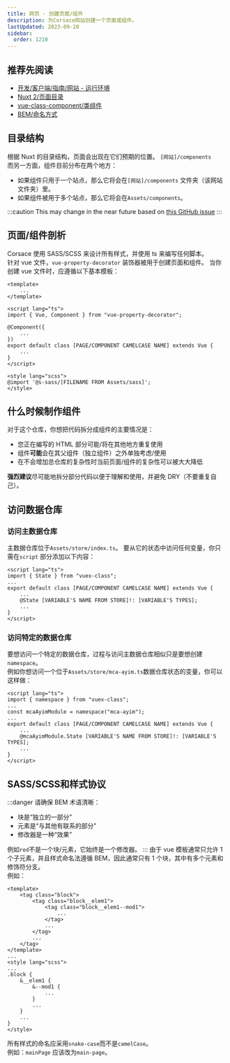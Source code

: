 ```yaml
---
title: 网页 - 创建页面/组件
description: 为Corsace网站创建一个页面或组件。
lastUpdated: 2023-09-20
sidebar:
  order: 1210
---
```


## 推荐先阅读

* [开发/客户端/指南/网站 - 运行环境](../web-running-environment)
* [Nuxt 2/页面目录](https://v2.nuxt.com/docs/directory-structure/pages)
* [vue-class-component/类组件](https://class-component.vuejs.org/guide/class-component.html)
* [BEM/命名方式](https://getbem.com/naming/)

## 目录结构

根据 Nuxt 的目录结构，页面会出现在它们预期的位置。 `[网站]/components`\
而另一方面，组件目前分布在两个地方：

* 如果组件只用于一个站点，那么它将会在`[网站]/components` 文件夹（该网站文件夹）里。
* 如果组件被用于多个站点，那么它将会在`Assets/components`。

:::caution
This may change in the near future based on [this GitHub issue](https://github.com/Corsace/Corsace/issues/292)
:::

## 页面/组件剖析

Corsace 使用 SASS/SCSS 来设计所有样式，并使用 ts 来编写任何脚本。\
针对 vue 文件，`vue-property-decorator` 装饰器被用于创建页面和组件。
当你创建 vue 文件时，应遵循以下基本模板：

```vue
<template>
    ...
</template>

<script lang="ts">
import { Vue, Component } from "vue-property-decorator";

@Component({
    ...
})
export default class [PAGE/COMPONENT CAMELCASE NAME] extends Vue {
    ...
}
</script>

<style lang="scss">
@import '@s-sass/[FILENAME FROM Assets/sass]';
</style>
```

## 什么时候制作组件

对于这个仓库，你想把代码拆分成组件的主要情况是：

* 您正在编写的 HTML 部分可能/将在其他地方重复使用
* 组件**可能**会在其父组件（独立组件）之外单独考虑/使用
* 在不会增加总仓库的复杂性时当前页面/组件的复杂性可以被大大降低

**强烈建议**尽可能地拆分部分代码以便于理解和使用，并避免 DRY（不要重复自己）。

## 访问数据仓库

### 访问主数据仓库

主数据仓库位于`Assets/store/index.ts`。 要从它的状态中访问任何变量，你只需在`script` 部分添加以下内容：

```vue
<script lang="ts">
import { State } from "vuex-class";
...
export default class [PAGE/COMPONENT CAMELCASE NAME] extends Vue {
    ...
    @State [VARIABLE'S NAME FROM STORE]!: [VARIABLE'S TYPES];
    ...
}
</script>
```

### 访问特定的数据仓库

要想访问一个特定的数据仓库，过程与访问主数据仓库相似只是要想创建`namespace`。\
例如你想访问一个位于`Assets/store/mca-ayim.ts`数据仓库状态的变量，你可以这样做：

```vue
<script lang="ts">
import { namespace } from "vuex-class";
...
const mcaAyimModule = namespace("mca-ayim");
...
export default class [PAGE/COMPONENT CAMELCASE NAME] extends Vue {
    ...
    @mcaAyimModule.State [VARIABLE'S NAME FROM STORE]!: [VARIABLE'S TYPES];
    ...
}
</script>
```

## SASS/SCSS和样式协议

:::danger
请确保 BEM 术语清晰：

* 块是“独立的一部分”
* 元素是“与其他有联系的部分”
* 修改器是一种“效果”

例如`red`不是一个块/元素，它始终是一个修改器。
:::
由于 vue 模板通常只允许 1 个子元素，并且样式命名法遵循 BEM，因此通常只有 1 个块，其中有多个元素和修饰符分支。\
例如：

```vue
<template>
    <tag class="block">
        <tag class="block__elem1">
            <tag class="block__elem1--mod1">
                ...
            </tag>
            ...
        </tag>
        ...
    </tag>
</template>
...
<style lang="scss">
...
.block {
    &__elem1 {
        &--mod1 {
            ...
        }
        ...
    }
    ...
}
</style>
```

所有样式的命名应采用`snake-case`而不是`camelCase`。\
例如：`mainPage` 应该改为`main-page`。
